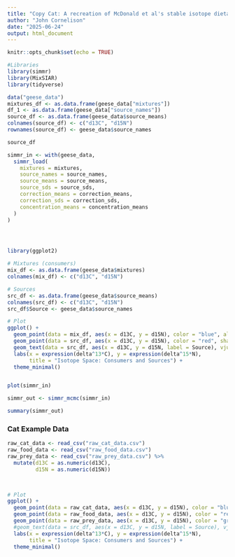 ```yaml
---
title: "Copy Cat: A recreation of McDonald et al's stable isotope dietary analysis of cats"
author: "John Cornelison"
date: "2025-06-24"
output: html_document
---
```


```r
knitr::opts_chunk$set(echo = TRUE)
```


```r
#Libraries
library(simmr)
library(MixSIAR)
library(tidyverse)

```

```r

data("geese_data")
mixtures_df <- as.data.frame(geese_data["mixtures"])
df_1 <- as.data.frame(geese_data["source_names"])
source_df <- as.data.frame(geese_data$source_means)
colnames(source_df) <- c("d13C", "d15N")
rownames(source_df) <- geese_data$source_names

source_df

simmr_in <- with(geese_data,
  simmr_load(
    mixtures = mixtures,
    source_names = source_names,
    source_means = source_means,
    source_sds = source_sds,
    correction_means = correction_means,
    correction_sds = correction_sds,
    concentration_means = concentration_means
  )
)




library(ggplot2)

# Mixtures (consumers)
mix_df <- as.data.frame(geese_data$mixtures)
colnames(mix_df) <- c("d13C", "d15N")

# Sources
src_df <- as.data.frame(geese_data$source_means)
colnames(src_df) <- c("d13C", "d15N")
src_df$Source <- geese_data$source_names

# Plot
ggplot() +
  geom_point(data = mix_df, aes(x = d13C, y = d15N), color = "blue", alpha = 0.6) +
  geom_point(data = src_df, aes(x = d13C, y = d15N), color = "red", shape = 17, size = 3) +
  geom_text(data = src_df, aes(x = d13C, y = d15N, label = Source), vjust = -1.2) +
  labs(x = expression(delta^13*C), y = expression(delta^15*N),
       title = "Isotope Space: Consumers and Sources") +
  theme_minimal()


plot(simmr_in) 

```


```r

simmr_out <- simmr_mcmc(simmr_in)

summary(simmr_out)
```

### Cat Example Data

```r

raw_cat_data <- read_csv("raw_cat_data.csv")
raw_food_data <- read_csv("raw_food_data.csv")
raw_prey_data <- read_csv("raw_prey_data.csv") %>% 
  mutate(d13C = as.numeric(d13C),
         d15N = as.numeric(d15N))
  


# Plot
ggplot() +
  geom_point(data = raw_cat_data, aes(x = d13C, y = d15N), color = "blue", alpha = 0.6) +
  geom_point(data = raw_food_data, aes(x = d13C, y = d15N), color = "red", shape = 17, size = 3) +
  geom_point(data = raw_prey_data, aes(x = d13C, y = d15N), color = "green", shape = 15, seize = 3) +
  #geom_text(data = src_df, aes(x = d13C, y = d15N, label = Source), vjust = -1.2) +
  labs(x = expression(delta^13*C), y = expression(delta^15*N),
       title = "Isotope Space: Consumers and Sources") +
  theme_minimal()


```

